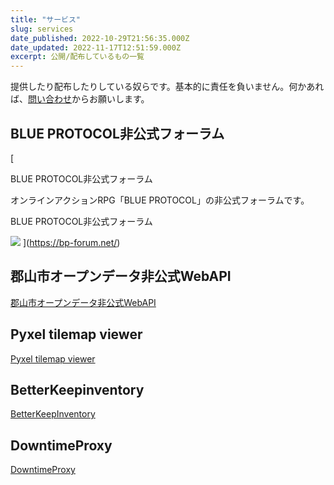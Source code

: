 ```yaml
---
title: "サービス"
slug: services
date_published: 2022-10-29T21:56:35.000Z
date_updated: 2022-11-17T12:51:59.000Z
excerpt: 公開/配布しているもの一覧
---
```


提供したり配布したりしている奴らです。基本的に責任を負いません。何かあれば、[問い合わせ](/contact/)からお願いします。

## BLUE PROTOCOL非公式フォーラム
[

BLUE PROTOCOL非公式フォーラム

オンラインアクションRPG「BLUE PROTOCOL」の非公式フォーラムです。

BLUE PROTOCOL非公式フォーラム

![](https://bp-forum.net/assets/site-image-9bngyirn.png)
](https://bp-forum.net/)
## 郡山市オープンデータ非公式WebAPI

[郡山市オープンデータ非公式WebAPI](/koriyama-city-open-data-unofficial-webapi/)

## Pyxel tilemap viewer

[Pyxel tilemap viewer](/pyxel-tilemap-viewer/)

## BetterKeepinventory

[BetterKeepInventory](/betterkeepinventory/)

## DowntimeProxy

[DowntimeProxy](/downtimeproxy/)

